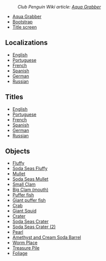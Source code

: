 :''Club Penguin Wiki article: [[clubpenguinwiki:Aqua Grabber|Aqua Grabber]]''

*[[Media:AquaGrabberSubgame.swf|Aqua Grabber]]
*[[Media:AquaGrabberBootstrap.swf|Bootstrap]]
*[[Media:AquaGrabberTitlescreens.swf|Title screen]]

==Localizations==
*[[Media:AquaGrabberLocaleEN.swf|English]]
*[[Media:AquaGrabberLocalePT.swf|Portuguese]]
*[[Media:AquaGrabberLocaleFR.swf|French]]
*[[Media:AquaGrabberLocaleES.swf|Spanish]]
*[[Media:AquaGrabberLocaleDE.swf|German]]
*[[Media:AquaGrabberLocaleRU.swf|Russian]]

==Titles==
*[[Media:AquaGrabberTitleEN.swf|English]]
*[[Media:AquaGrabberTitlePT.swf|Portuguese]]
*[[Media:AquaGrabberTitleFR.swf|French]]
*[[Media:AquaGrabberTitleES.swf|Spanish]]
*[[Media:AquaGrabberTitleDE.swf|German]]
*[[Media:AquaGrabberTitleRU.swf|Russian]]

==Objects==
*[[Media:GamesSubLevel1MiscFluffy1.swf|Fluffy]]
*[[Media:AquaGrabberLevel2MiscFluffy1.swf|Soda Seas Fluffy]]
*[[Media:GamesSubLevel1MiscMullet1.swf|Mullet]]
*[[Media:AquaGrabberLevel2MiscMullet1.swf|Soda Seas Mullet]]
*[[Media:AquaGrabberLevel1MiscClamSmall1.swf|Small Clam]]
*[[Media:AquaGrabberLevel1MiscClamBig1.swf|Big Clam (mouth)]]
*[[Media:AquaGrabberLevel1MiscPuffy1.swf|Puffer fish]]
*[[Media:AquaGrabberLevel1MiscGrandPuffy1.swf|Giant puffer fish]]
*[[Media:AquaGrabberLevel1MiscCrabby1.swf|Crab]]
*[[Media:GamesSubLevel1MiscKraken1.swf|Giant Squid]]
*[[Media:AquaGrabberLevel1MiscCrater1.swf|Crater]]
*[[Media:AquaGrabberLevel2MiscCrater1.swf|Soda Seas Crater]]
*[[Media:AquaGrabberLevel2MiscCraterb1.swf|Soda Seas Crater (2)]]
*[[Media:AquaGrabberLevel1MiscShipPartL11.swf|Pearl]]
*[[Media:AquaGrabberLevel2MiscShipPartL21.swf|Amethyst and Cream Soda Barrel]]
*[[Media:AquaGrabberLevel2MiscBait1.swf|Worm Place]]
*[[Media:AquaGrabberLevel2MiscTreasurePile1.swf|Treasure Pile]]
*[[Media:AquaGrabberLevel2MiscFoilage1.swf|Foliage]]